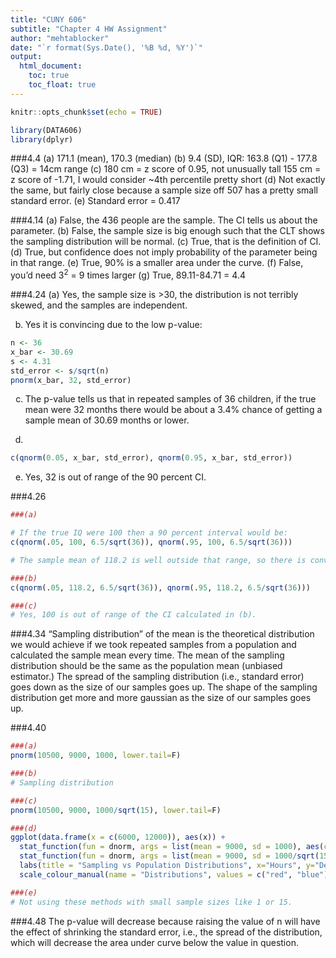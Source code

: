 ---
title: "CUNY 606"
subtitle: "Chapter 4 HW Assignment"
author: "mehtablocker"
date: "`r format(Sys.Date(), '%B %d, %Y')`"
output:
  html_document:
    toc: true
    toc_float: true
---

<style type="text/css">
h3 {
  color: DarkBlue;
}
</style>

```{r setup, include=FALSE}
knitr::opts_chunk$set(echo = TRUE)

library(DATA606)
library(dplyr)

```

  
###4.4
(a) 171.1 (mean), 170.3 (median)
(b) 9.4 (SD), IQR: 163.8 (Q1) - 177.8 (Q3) = 14cm range
(c) 180 cm = z score of 0.95, not unusually tall
    155 cm = z score of -1.71, I would consider ~4th percentile pretty short
(d) Not exactly the same, but fairly close because a sample size off 507 has a pretty small standard error.
(e) Standard error = 0.417


###4.14
(a) False, the 436 people are the sample. The CI tells us about the parameter.
(b) False, the sample size is big enough such that the CLT shows the sampling distribution will be normal.
(c) True, that is the definition of CI.
(d) True, but confidence does not imply probability of the parameter being in that range.
(e) True, 90% is a smaller area under the curve.
(f) False, you'd need 3^2^ = 9 times larger
(g) True, 89.11-84.71 = 4.4


###4.24
(a) Yes, the sample size is >30, the distribution is not terribly skewed, and the samples are independent.

(b) Yes it is convincing due to the low p-value:
```{r ex_4.24b}
n <- 36
x_bar <- 30.69
s <- 4.31
std_error <- s/sqrt(n)
pnorm(x_bar, 32, std_error)
```

(c) The p-value tells us that in repeated samples of 36 children, if the true mean were 32 months there would be about a 3.4% chance of getting a sample mean of 30.69 months or lower.

(d) 
```{r ex_4.24d}
c(qnorm(0.05, x_bar, std_error), qnorm(0.95, x_bar, std_error))
```

(e) Yes, 32 is out of range of the 90 percent CI.


###4.26
```{r ex_4.26}

###(a)

# If the true IQ were 100 then a 90 percent interval would be:
c(qnorm(.05, 100, 6.5/sqrt(36)), qnorm(.95, 100, 6.5/sqrt(36)))

# The sample mean of 118.2 is well outside that range, so there is convincing evidence of a difference.

###(b)
c(qnorm(.05, 118.2, 6.5/sqrt(36)), qnorm(.95, 118.2, 6.5/sqrt(36)))

###(c)
# Yes, 100 is out of range of the CI calculated in (b).

```


###4.34
"Sampling distribution" of the mean is the theoretical distribution we would achieve if we took repeated samples from a population and calculated the sample mean every time. The mean of the sampling distribution should be the same as the population mean (unbiased estimator.) The spread of the sampling distribution (i.e., standard error) goes down as the size of our samples goes up. The shape of the sampling distribution get more and more gaussian as the size of our samples goes up.


###4.40
```{r ex_4.40}

###(a)
pnorm(10500, 9000, 1000, lower.tail=F)

###(b)
# Sampling distribution

###(c)
pnorm(10500, 9000, 1000/sqrt(15), lower.tail=F)

###(d)
ggplot(data.frame(x = c(6000, 12000)), aes(x)) + 
  stat_function(fun = dnorm, args = list(mean = 9000, sd = 1000), aes(colour='Population')) +
  stat_function(fun = dnorm, args = list(mean = 9000, sd = 1000/sqrt(15)), aes(colour='Sampling')) + 
  labs(title = "Sampling vs Population Distributions", x="Hours", y="Density") + 
  scale_colour_manual(name = "Distributions", values = c("red", "blue"))

###(e)
# Not using these methods with small sample sizes like 1 or 15.

```

###4.48
The p-value will decrease because raising the value of n will have the effect of shrinking the standard error, i.e., the spread of the distribution, which will decrease the area under curve below the value in question.

